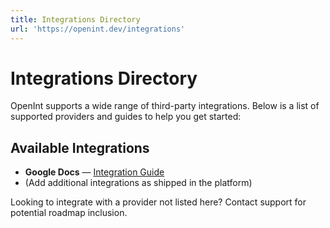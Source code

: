 ```yaml
---
title: Integrations Directory
url: 'https://openint.dev/integrations'
---
```


# Integrations Directory

OpenInt supports a wide range of third-party integrations. Below is a list of supported providers and guides to help you get started:

## Available Integrations

- **Google Docs** — [Integration Guide](/integrations/google-docs)
- (Add additional integrations as shipped in the platform)

Looking to integrate with a provider not listed here? Contact support for potential roadmap inclusion.
